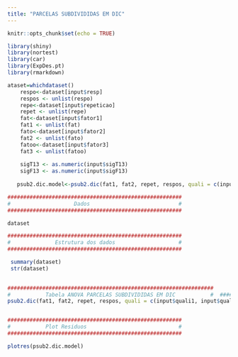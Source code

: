 ```yaml
---
title: "PARCELAS SUBDIVIDIDAS EM DIC"
---
```


```r
knitr::opts_chunk$set(echo = TRUE)

library(shiny)
library(nortest)
library(car)
library(ExpDes.pt)
library(rmarkdown)

ataset=whichdataset()
    respo<-dataset[input$resp]
    respos <- unlist(respo)
    repe<-dataset[input$repeticao]
    repet <- unlist(repe)
    fat<-dataset[input$fator1]
    fat1 <- unlist(fat)
    fato<-dataset[input$fator2]
    fat2 <- unlist(fato)
    fatoo<-dataset[input$fator3]
    fat3 <- unlist(fatoo)
    
    sigT13 <- as.numeric(input$sigT13)
    sigF13 <- as.numeric(input$sigF13)
    
   psub2.dic.model<-psub2.dic(fat1, fat2, repet, respos, quali = c(input$quali1, input$quali2), mcomp=input$mcomp13, sigT=sigT13, sigF=sigF13)
```


```r
#######################################################
#                    Dados                            # 
#######################################################

dataset

#######################################################
#              Estrutura dos dados                    # 
#######################################################

 summary(dataset)
 str(dataset)
 

#################################################################
#           Tabela ANOVA PARCELAS SUBDIVIDIDAS EM DIC           #  #################################################################
psub2.dic(fat1, fat2, repet, respos, quali = c(input$quali1, input$quali2), mcomp=input$mcomp13, sigT=sigT13, sigF=sigF13)


#######################################################
#           Plot Residuos                             # 
#######################################################

plotres(psub2.dic.model)

```
